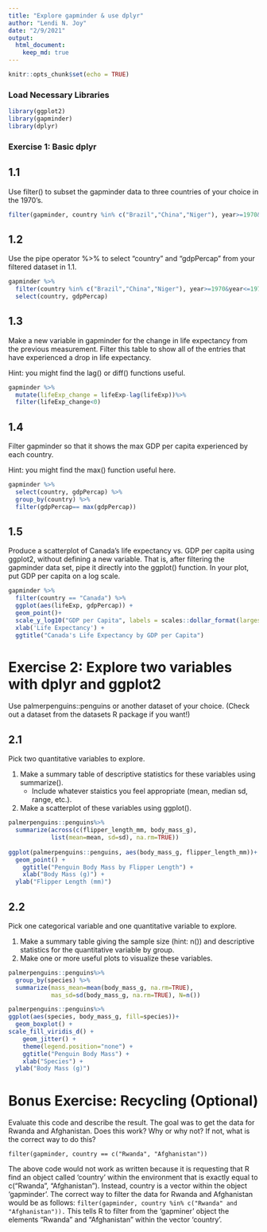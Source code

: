 ```yaml
---
title: "Explore gapminder & use dplyr"
author: "Lendi N. Joy"
date: "2/9/2021"
output: 
  html_document:
    keep_md: true
---
```


```r
knitr::opts_chunk$set(echo = TRUE)
```
### Load Necessary Libraries 
```r
library(ggplot2)
library(gapminder)
library(dplyr)
```

### Exercise 1: Basic dplyr

## 1.1
Use filter() to subset the gapminder data to three countries of your choice in the 1970’s.
```r
filter(gapminder, country %in% c("Brazil","China","Niger"), year>=1970&year<=1979)
```

## 1.2
Use the pipe operator %>% to select “country” and “gdpPercap” from your filtered dataset in 1.1.
```r
gapminder %>% 
  filter(country %in% c("Brazil","China","Niger"), year>=1970&year<=1979) %>% 
  select(country, gdpPercap)
```

## 1.3
Make a new variable in gapminder for the change in life expectancy from the previous measurement. Filter this table to show all of the entries that have experienced a drop in life expectancy.

Hint: you might find the lag() or diff() functions useful.
```r
gapminder %>% 
  mutate(lifeExp_change = lifeExp-lag(lifeExp))%>% 
  filter(lifeExp_change<0)
```

## 1.4
Filter gapminder so that it shows the max GDP per capita experienced by each country.  

Hint: you might find the max() function useful here.
```r
gapminder %>% 
  select(country, gdpPercap) %>% 
  group_by(country) %>% 
  filter(gdpPercap== max(gdpPercap))
```

## 1.5
Produce a scatterplot of Canada’s life expectancy vs. GDP per capita using ggplot2, without defining a new variable. That is, after filtering the gapminder data set, pipe it directly into the ggplot() function. In your plot, put GDP per capita on a log scale.
```r
gapminder %>% 
  filter(country == "Canada") %>%  
  ggplot(aes(lifeExp, gdpPercap)) +
  geom_point()+
  scale_y_log10("GDP per Capita", labels = scales::dollar_format(largest_with_cents = 1)) +
  xlab('Life Expectancy') +
  ggtitle("Canada's Life Expectancy by GDP per Capita")
```

# Exercise 2: Explore two variables with dplyr and ggplot2
Use palmerpenguins::penguins or another dataset of your choice. (Check out a dataset from the datasets R package if you want!)

## 2.1
Pick two quantitative variables to explore.  

1. Make a summary table of descriptive statistics for these variables using summarize().
   * Include whatever staistics you feel appropriate (mean, median sd, range, etc.).
2. Make a scatterplot of these variables using ggplot().
```r
palmerpenguins::penguins%>% 
  summarize(across(c(flipper_length_mm, body_mass_g),
            list(mean=mean, sd=sd), na.rm=TRUE))
    
ggplot(palmerpenguins::penguins, aes(body_mass_g, flipper_length_mm))+
  geom_point() +
    ggtitle("Penguin Body Mass by Flipper Length") +
    xlab("Body Mass (g)") +
  ylab("Flipper Length (mm)")
```

## 2.2
Pick one categorical variable and one quantitative variable to explore.

1. Make a summary table giving the sample size (hint: n()) and descriptive statistics for the quantitative variable by group.
2. Make one or more useful plots to visualize these variables.
```r
palmerpenguins::penguins%>% 
  group_by(species) %>% 
  summarize(mass_mean=mean(body_mass_g, na.rm=TRUE),
            mas_sd=sd(body_mass_g, na.rm=TRUE), N=n()) 

palmerpenguins::penguins%>% 
ggplot(aes(species, body_mass_g, fill=species))+
  geom_boxplot() +
scale_fill_viridis_d() +
    geom_jitter() +
    theme(legend.position="none") +
    ggtitle("Penguin Body Mass") +
    xlab("Species") +
  ylab("Body Mass (g)")
```

# Bonus Exercise: Recycling (Optional)
Evaluate this code and describe the result. The goal was to get the data for Rwanda and Afghanistan. Does this work? Why or why not? If not, what is the correct way to do this?

`filter(gapminder, country == c("Rwanda", "Afghanistan"))`


The above code would not work as written because it is requesting that R find an object called 'country' within the environment that is exactly equal to c("Rwanda", "Afghanistan"). Instead, country is a vector within the object 'gapminder'. The correct way to filter the data for Rwanda and Afghanistan would be as follows: `filter(gapminder, country %in% c("Rwanda" and "Afghanistan")).` This tells R to filter from the 'gapminer' object the elements "Rwanda" and "Afghanistan" within the vector 'country'.
